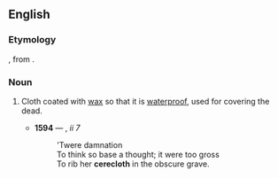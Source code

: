 ==English==

===Etymology===
{{compound|lang=en|cere|cloth}}, from {{der|en|la|cera||wax, cere}}.

===Noun===
{{en-noun}}

# {{lb|en|historical}} Cloth coated with [[wax]] so that it is [[waterproof]], used for covering the dead.
#* '''1594''' — {{w|William Shakespeare}}, ''{{wsource|The Merchant of Venice}} ii 7''
#*: 'Twere damnation<br>To think so base a thought; it were too gross<br>To rib her '''cerecloth''' in the obscure grave.

{{c|en|Burial|Fabrics}}